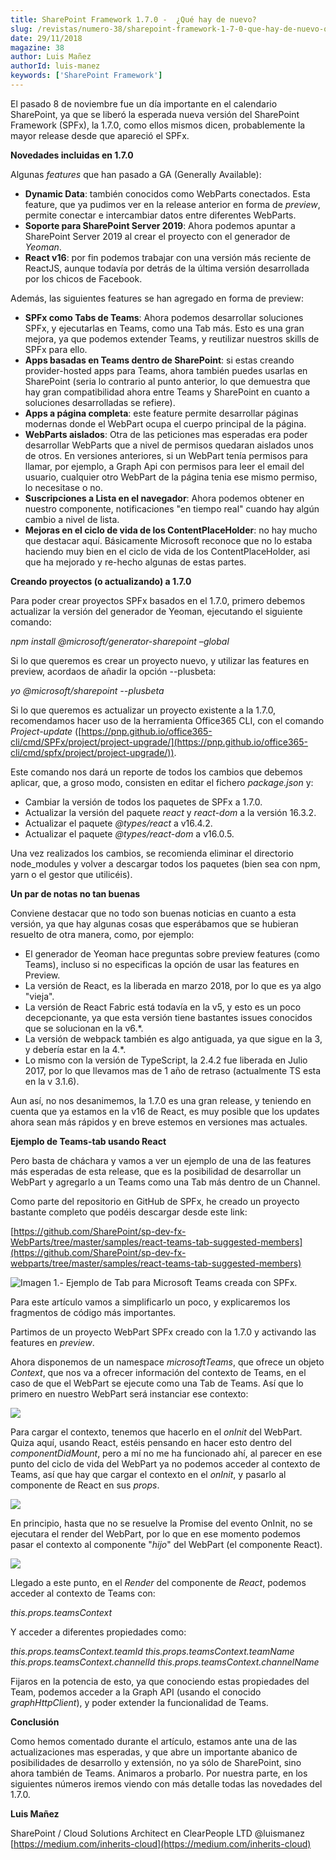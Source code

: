 ```yaml
---
title: SharePoint Framework 1.7.0 -  ¿Qué hay de nuevo?
slug: /revistas/numero-38/sharepoint-framework-1-7-0-que-hay-de-nuevo-que-hay-de-nuevo
date: 29/11/2018
magazine: 38
author: Luis Mañez
authorId: luis-manez
keywords: ['SharePoint Framework']
---
```






El pasado 8 de noviembre fue un día importante en el calendario SharePoint, ya que se liberó la esperada nueva versión del SharePoint Framework (SPFx), la 1.7.0, como ellos mismos dicen, probablemente la mayor release desde que apareció el SPFx.

**Novedades incluidas en 1.7.0**

Algunas *features* que han pasado a GA (Generally Available):

- **Dynamic Data**: también conocidos como WebParts conectados. Esta feature, que ya pudimos ver en la release anterior en forma de *preview*, permite conectar e intercambiar datos entre diferentes WebParts.
- **Soporte para SharePoint Server 2019**: Ahora podemos apuntar a SharePoint Server 2019 al crear el proyecto con el generador de *Yeoman*.
- **React v16**: por fin podemos trabajar con una versión más reciente de ReactJS, aunque todavía por detrás de la última versión desarrollada por los chicos de Facebook.


Además, las siguientes features se han agregado en forma de preview:

- **SPFx como Tabs de Teams**: Ahora podemos desarrollar soluciones SPFx, y ejecutarlas en Teams, como una Tab más. Esto es una gran mejora, ya que podemos extender Teams, y reutilizar nuestros skills de SPFx para ello.
- **Apps basadas en Teams dentro de SharePoint**: si estas creando provider-hosted apps para Teams, ahora también puedes usarlas en SharePoint (seria lo contrario al punto anterior, lo que demuestra que hay gran compatibilidad ahora entre Teams y SharePoint en cuanto a soluciones desarrolladas se refiere).
- **Apps a página completa**: este feature permite desarrollar páginas modernas donde el WebPart ocupa el cuerpo principal de la página.
- **WebParts aislados**: Otra de las peticiones mas esperadas era poder desarrollar WebParts que a nivel de permisos quedaran aislados unos de otros. En versiones anteriores, si un WebPart tenía permisos para llamar, por ejemplo, a Graph Api con permisos para leer el email del usuario, cualquier otro WebPart de la página tenia ese mismo permiso, lo necesitase o no.
- **Suscripciones a Lista en el navegador**: Ahora podemos obtener en nuestro componente, notificaciones "en tiempo real" cuando hay algún cambio a nivel de lista.
- **Mejoras en el ciclo de vida de los ContentPlaceHolder**: no hay mucho que destacar aquí. Básicamente Microsoft reconoce que no lo estaba haciendo muy bien en el ciclo de vida de los ContentPlaceHolder, asi que ha mejorado y re-hecho algunas de estas partes.


**Creando proyectos (o actualizando) a 1.7.0**

Para poder crear proyectos SPFx basados en el 1.7.0, primero debemos actualizar la versión del generador de Yeoman, ejecutando el siguiente comando:

*npm install @microsoft/generator-sharepoint –global*

Si lo que queremos es crear un proyecto nuevo, y utilizar las features en preview, acordaos de añadir la opción --plusbeta:

*yo @microsoft/sharepoint --plusbeta*

Si lo que queremos es actualizar un proyecto existente a la 1.7.0, recomendamos hacer uso de la herramienta Office365 CLI, con el comando *Project-update* ([https://pnp.github.io/office365-cli/cmd/SPFx/project/project-upgrade/](https://pnp.github.io/office365-cli/cmd/spfx/project/project-upgrade/)).

Este comando nos dará un reporte de todos los cambios que debemos aplicar, que, a groso modo, consisten en editar el fichero *package.json* y:

- Cambiar la versión de todos los paquetes de SPFx a 1.7.0.
- Actualizar la versión del paquete *react* y *react-dom* a la versión 16.3.2.
- Actualizar el paquete *@types/react* a v16.4.2.
- Actualizar el paquete *@types/react-dom* a v16.0.5.


Una vez realizados los cambios, se recomienda eliminar el directorio node\_modules y volver a descargar todos los paquetes (bien sea con npm, yarn o el gestor que utilicéis).

**Un par de notas no tan buenas**

Conviene destacar que no todo son buenas noticias en cuanto a esta versión, ya que hay algunas cosas que esperábamos que se hubieran resuelto de otra manera, como, por ejemplo:

- El generador de Yeoman hace preguntas sobre preview features (como Teams), incluso si no especificas la opción de usar las features en Preview.
- La versión de React, es la liberada en marzo 2018, por lo que es ya algo "vieja".
- La versión de React Fabric está todavía en la v5, y esto es un poco decepcionante, ya que esta versión tiene bastantes issues conocidos que se solucionan en la v6.\*.
- La versión de webpack también es algo antiguada, ya que sigue en la 3, y debería estar en la 4.\*.
- Lo mismo con la versión de TypeScript, la 2.4.2 fue liberada en Julio 2017, por lo que llevamos mas de 1 año de retraso (actualmente TS esta en la v 3.1.6).


Aun así, no nos desanimemos, la 1.7.0 es una gran release, y teniendo en cuenta que ya estamos en la v16 de React, es muy posible que los updates ahora sean más rápidos y en breve estemos en versiones mas actuales.

**Ejemplo de Teams-tab usando React**

Pero basta de cháchara y vamos a ver un ejemplo de una de las features más esperadas de esta release, que es la posibilidad de desarrollar un WebPart y agregarlo a un Teams como una Tab más dentro de un Channel.

Como parte del repositorio en GitHub de SPFx, he creado un proyecto bastante completo que podéis descargar desde este link:

[https://github.com/SharePoint/sp-dev-fx-WebParts/tree/master/samples/react-teams-tab-suggested-members](https://github.com/SharePoint/sp-dev-fx-webparts/tree/master/samples/react-teams-tab-suggested-members)

![Imagen 1.- Ejemplo de Tab para Microsoft Teams creada con SPFx.](../../../images/numero38/sharepoint-framework-1-7-0-que-hay-de-nuevo/image1.jpeg)

Para este artículo vamos a simplificarlo un poco, y explicaremos los fragmentos de código más importantes.

Partimos de un proyecto WebPart SPFx creado con la 1.7.0 y activando las features en *preview*.

Ahora disponemos de un namespace *microsoftTeams*, que ofrece un objeto *Context*, que nos va a ofrecer información del contexto de Teams, en el caso de que el WebPart se ejecute como una Tab de Teams. Así que lo primero en nuestro WebPart será instanciar ese contexto:

![](../../../images/numero38/sharepoint-framework-1-7-0-que-hay-de-nuevo/image2.png)

Para cargar el contexto, tenemos que hacerlo en el *onInit* del WebPart. Quiza aquí, usando React, estéis pensando en hacer esto dentro del *componentDidMount*, pero a mí no me ha funcionado ahí, al parecer en ese punto del ciclo de vida del WebPart ya no podemos acceder al contexto de Teams, así que hay que cargar el contexto en el *onInit*, y pasarlo al componente de React en sus *props*.

![](../../../images/numero38/sharepoint-framework-1-7-0-que-hay-de-nuevo/image3.png)

En principio, hasta que no se resuelve la Promise del evento OnInit, no se ejecutara el render del WebPart, por lo que en ese momento podemos pasar el contexto al componente "*hijo*" del WebPart (el componente React).

![](../../../images/numero38/sharepoint-framework-1-7-0-que-hay-de-nuevo/image4.png)

Llegado a este punto, en el *Render* del componente de *React*, podemos acceder al contexto de Teams con:

*this.props.teamsContext*

Y acceder a diferentes propiedades como:

*this.props.teamsContext.teamId*
*this.props.teamsContext.teamName*
*this.props.teamsContext.channelId*
*this.props.teamsContext.channelName*

Fijaros en la potencia de esto, ya que conociendo estas propiedades del Team, podemos acceder a la Graph API (usando el conocido *graphHttpClient*), y poder extender la funcionalidad de Teams.



**Conclusión**

Como hemos comentado durante el artículo, estamos ante una de las actualizaciones mas esperadas, y que abre un importante abanico de posibilidades de desarrollo y extensión, no ya sólo de SharePoint, sino ahora también de Teams. Animaros a probarlo. Por nuestra parte, en los siguientes números iremos viendo con más detalle todas las novedades del 1.7.0.



**Luis Mañez**

SharePoint / Cloud Solutions Architect en ClearPeople LTD
 @luismanez
 [https://medium.com/inherits-cloud](https://medium.com/inherits-cloud)

